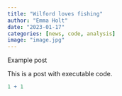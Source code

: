 ```yaml
---
title: "Wilford loves fishing"
author: "Emma Holt"
date: "2023-01-17"
categories: [news, code, analysis]
image: "image.jpg"
---
```


Example post

This is a post with executable code.

```r
1 + 1
```
